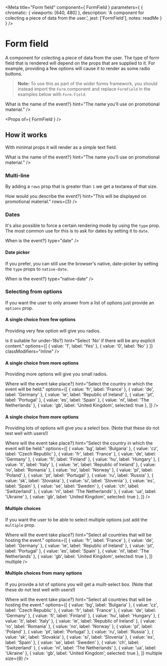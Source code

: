 
<Meta
  title="Form field"
  component={ FormField }
  parameters={ {
    chromatic: { viewports: [640, 480] },
    description: 'A component for colecting a piece of data from the user.',
    jest: ['FormField'],
    notes: readMe
  } }
/>

# Form field

<p><Tag text="Unofficial" /></p>

A component for colecting a piece of data from the user. The type of form field
that is rendered will depend on the props that are supplied to it. For example,
providing a few options will cause it to render as some radio buttons.

> **Note:** To use this as part of the wider forms framework, you should instead
>           import the `Form` component and replace `FormField` in the examples
>           below with `Form.Field`.

<Preview withToolbar>
  <Story name="FormField">
    <FormField
      name="name"
      label={<h1 className="govuk-heading-l">What is the name of the event?</h1>}
      hint="The name you’ll use on promotional material."
    />
  </Story>
</Preview>

<Props of={ FormField } />


## How it works

With minimal props it will render as a simple text field.

<Preview>
  <Story name="Standard">
    <FormField
      name="name"
      label={<h1 className="govuk-heading-l">What is the name of the event?</h1>}
      hint="The name you’ll use on promotional material."
    />
  </Story>
</Preview>


### Multi-line

By adding a `rows` prop that is greater than `1` we get a textarea of that size.

<Preview>
  <Story name="Multi-line">
    <FormField
      name="desc"
      label={<h1 className="govuk-heading-l">How would you describe the event?</h1>}
      hint="This will be displayed on promotional material."
      rows={3}
    />
  </Story>
</Preview>


### Dates

It's also possible to force a certain rendering mode by using the `type` prop.
The most common use for this is to ask for dates by setting it to `date`.

<Preview>
  <Story name="Date">
    <FormField
      name="date"
      label={<h1 className="govuk-heading-l">When is the event?</h1>}
      type="date"
    />
  </Story>
</Preview>


#### Date picker

If you prefer, you can still use the browser's native, date-picker by setting
the `type` props to `native-date`.

<Preview>
  <Story name="Date-picker">
    <FormField
      name="date"
      label={<h1 className="govuk-heading-l">When is the event?</h1>}
      type="native-date"
    />
  </Story>
</Preview>


### Selecting from options

If you want the user to only answer from a list of options just provide an
`options` prop.


#### A single choice from few options

Providing very few option will give you radios.

<Preview>
  <Story name="Single-choice-few">
    <FormField
      name="age-restricted"
      label={<h1 className="govuk-heading-l">Is it suitable for under-18s?</h1>}
      hint="Select 'No' if there will be any explicit content."
      options={[
        { value: '1', label: 'Yes' },
        { value: '0', label: 'No' }
      ]}
      classModifiers="inline"
    />
  </Story>
</Preview>


#### A single choice from more options

Providing more options will give you small radios.

<Preview>
  <Story name="Single-choice-some">
    <FormField
      name="location"
      label={<h1 className="govuk-heading-l">Where will the event take place?</h1>}
      hint="Select the country in which the event will be held."
      options={[
        { value: 'fr', label: 'France' },
        { value: 'de', label: 'Germany' },
        { value: 'ie', label: 'Republic of Ireland' },
        { value: 'pt', label: 'Portugal' },
        { value: 'es', label: 'Spain' },
        { value: 'nl', label: 'The Netherlands' },
        { value: 'gb', label: 'United Kingdom', selected: true },
      ]}
    />
  </Story>
</Preview>


#### A single choice from more options

Providing lots of options will give you a select box. (Note that these do not
test well with users!)

<Preview>
  <Story name="Single-choice-many">
    <FormField
      name="location"
      label={<h1 className="govuk-heading-l">Where will the event take place?</h1>}
      hint="Select the country in which the event will be held."
      options={[
        { value: 'bg', label: 'Bulgaria' },
        { value: 'cz', label: 'Czech Republic' },
        { value: 'fr', label: 'France' },
        { value: 'de', label: 'Germany' },
        { value: 'fi', label: 'Finland' },
        { value: 'hu', label: 'Hungary' },
        { value: 'it', label: 'Italy' },
        { value: 'ie', label: 'Republic of Ireland' },
        { value: 'ro', label: 'Romania' },
        { value: 'no', label: 'Norway' },
        { value: 'pl', label: 'Poland' },
        { value: 'pt', label: 'Portugal' },
        { value: 'ru', label: 'Russia' },
        { value: 'sk', label: 'Slovakia' },
        { value: 'si', label: 'Slovenia' },
        { value: 'es', label: 'Spain' },
        { value: 'se', label: 'Sweden' },
        { value: 'ch', label: 'Switzerland' },
        { value: 'nl', label: 'The Netherlands' },
        { value: 'ua', label: 'Ukraine' },
        { value: 'gb', label: 'United Kingdom', selected: true },
      ]}
    />
  </Story>
</Preview>


#### Multiple choices

If you want the user to be able to select multiple options just add the
`multiple` prop.

<Preview>
  <Story name="Multiple-choice-some">
    <FormField
      name="location"
      label={<h1 className="govuk-heading-l">Where will the event take place?</h1>}
      hint="Select all countries that will be hosting the event."
      options={[
        { value: 'fr', label: 'France' },
        { value: 'de', label: 'Germany' },
        { value: 'ie', label: 'Republic of Ireland' },
        { value: 'pt', label: 'Portugal' },
        { value: 'es', label: 'Spain' },
        { value: 'nl', label: 'The Netherlands' },
        { value: 'gb', label: 'United Kingdom', selected: true },
      ]}
      multiple
    />
  </Story>
</Preview>

#### Multiple choices from many options

If you provide a lot of options you will get a muilt-select box. (Note that
these do not test well with users!)

<Preview>
  <Story name="Multiple-choice-many">
    <FormField
      name="location"
      label={<h1 className="govuk-heading-l">Where will the event take place?</h1>}
      hint="Select all countries that will be hosting the event."
      options={[
        { value: 'bg', label: 'Bulgaria' },
        { value: 'cz', label: 'Czech Republic' },
        { value: 'fr', label: 'France' },
        { value: 'de', label: 'Germany' },
        { value: 'fi', label: 'Finland' },
        { value: 'hu', label: 'Hungary' },
        { value: 'it', label: 'Italy' },
        { value: 'ie', label: 'Republic of Ireland' },
        { value: 'ro', label: 'Romania' },
        { value: 'no', label: 'Norway' },
        { value: 'pl', label: 'Poland' },
        { value: 'pt', label: 'Portugal' },
        { value: 'ru', label: 'Russia' },
        { value: 'sk', label: 'Slovakia' },
        { value: 'si', label: 'Slovenia' },
        { value: 'es', label: 'Spain' },
        { value: 'se', label: 'Sweden' },
        { value: 'ch', label: 'Switzerland' },
        { value: 'nl', label: 'The Netherlands' },
        { value: 'ua', label: 'Ukraine' },
        { value: 'gb', label: 'United Kingdom', selected: true },
      ]}
      multiple
      size={8}
    />
  </Story>
</Preview>
